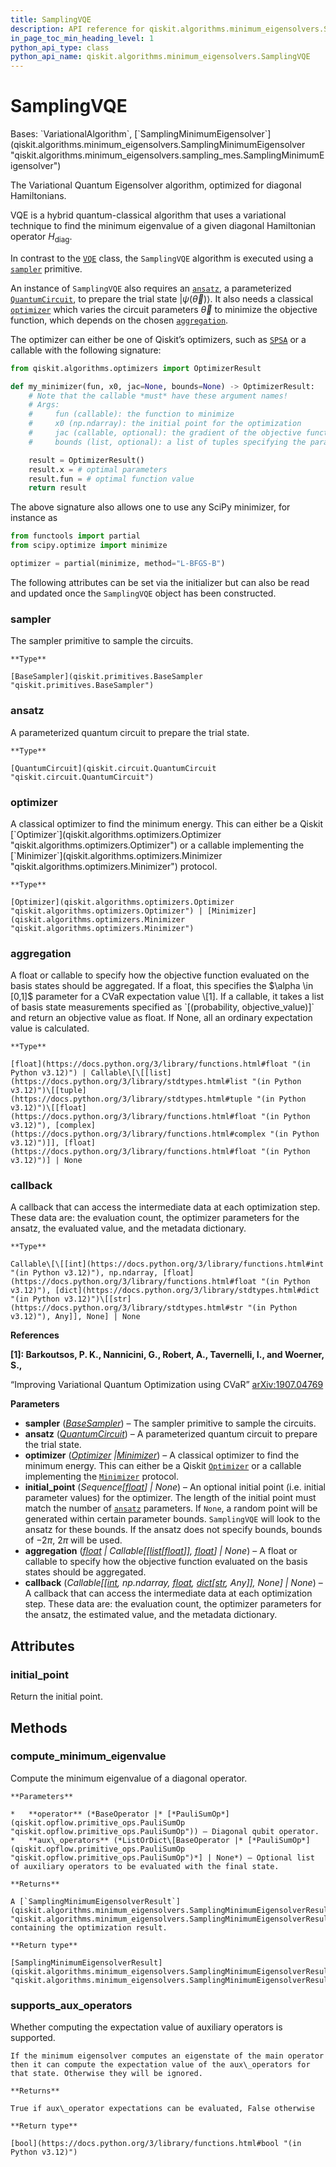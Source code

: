 ```yaml
---
title: SamplingVQE
description: API reference for qiskit.algorithms.minimum_eigensolvers.SamplingVQE
in_page_toc_min_heading_level: 1
python_api_type: class
python_api_name: qiskit.algorithms.minimum_eigensolvers.SamplingVQE
---
```


# SamplingVQE

<Class id="qiskit.algorithms.minimum_eigensolvers.SamplingVQE" isDedicatedPage={true} github="https://github.com/qiskit/qiskit/tree/stable/0.25/qiskit/algorithms/minimum_eigensolvers/sampling_vqe.py" signature="qiskit.algorithms.minimum_eigensolvers.SamplingVQE(sampler, ansatz, optimizer, *, initial_point=None, aggregation=None, callback=None)">
  Bases: `VariationalAlgorithm`, [`SamplingMinimumEigensolver`](qiskit.algorithms.minimum_eigensolvers.SamplingMinimumEigensolver "qiskit.algorithms.minimum_eigensolvers.sampling_mes.SamplingMinimumEigensolver")

  The Variational Quantum Eigensolver algorithm, optimized for diagonal Hamiltonians.

  VQE is a hybrid quantum-classical algorithm that uses a variational technique to find the minimum eigenvalue of a given diagonal Hamiltonian operator $H_{\text{diag}}$.

  In contrast to the [`VQE`](qiskit.algorithms.minimum_eigensolvers.VQE "qiskit.algorithms.minimum_eigensolvers.VQE") class, the `SamplingVQE` algorithm is executed using a [`sampler`](#qiskit.algorithms.minimum_eigensolvers.SamplingVQE.sampler "qiskit.algorithms.minimum_eigensolvers.SamplingVQE.sampler") primitive.

  An instance of `SamplingVQE` also requires an [`ansatz`](#qiskit.algorithms.minimum_eigensolvers.SamplingVQE.ansatz "qiskit.algorithms.minimum_eigensolvers.SamplingVQE.ansatz"), a parameterized [`QuantumCircuit`](qiskit.circuit.QuantumCircuit "qiskit.circuit.QuantumCircuit"), to prepare the trial state $|\psi(\vec\theta)\rangle$. It also needs a classical [`optimizer`](#qiskit.algorithms.minimum_eigensolvers.SamplingVQE.optimizer "qiskit.algorithms.minimum_eigensolvers.SamplingVQE.optimizer") which varies the circuit parameters $\vec\theta$ to minimize the objective function, which depends on the chosen [`aggregation`](#qiskit.algorithms.minimum_eigensolvers.SamplingVQE.aggregation "qiskit.algorithms.minimum_eigensolvers.SamplingVQE.aggregation").

  The optimizer can either be one of Qiskit’s optimizers, such as [`SPSA`](qiskit.algorithms.optimizers.SPSA "qiskit.algorithms.optimizers.SPSA") or a callable with the following signature:

  ```python
  from qiskit.algorithms.optimizers import OptimizerResult

  def my_minimizer(fun, x0, jac=None, bounds=None) -> OptimizerResult:
      # Note that the callable *must* have these argument names!
      # Args:
      #     fun (callable): the function to minimize
      #     x0 (np.ndarray): the initial point for the optimization
      #     jac (callable, optional): the gradient of the objective function
      #     bounds (list, optional): a list of tuples specifying the parameter bounds

      result = OptimizerResult()
      result.x = # optimal parameters
      result.fun = # optimal function value
      return result
  ```

  The above signature also allows one to use any SciPy minimizer, for instance as

  ```python
  from functools import partial
  from scipy.optimize import minimize

  optimizer = partial(minimize, method="L-BFGS-B")
  ```

  The following attributes can be set via the initializer but can also be read and updated once the `SamplingVQE` object has been constructed.

  ### sampler

  <Attribute id="qiskit.algorithms.minimum_eigensolvers.SamplingVQE.sampler" name="sampler">
    The sampler primitive to sample the circuits.

    **Type**

    [BaseSampler](qiskit.primitives.BaseSampler "qiskit.primitives.BaseSampler")
  </Attribute>

  ### ansatz

  <Attribute id="qiskit.algorithms.minimum_eigensolvers.SamplingVQE.ansatz" name="ansatz">
    A parameterized quantum circuit to prepare the trial state.

    **Type**

    [QuantumCircuit](qiskit.circuit.QuantumCircuit "qiskit.circuit.QuantumCircuit")
  </Attribute>

  ### optimizer

  <Attribute id="qiskit.algorithms.minimum_eigensolvers.SamplingVQE.optimizer" name="optimizer">
    A classical optimizer to find the minimum energy. This can either be a Qiskit [`Optimizer`](qiskit.algorithms.optimizers.Optimizer "qiskit.algorithms.optimizers.Optimizer") or a callable implementing the [`Minimizer`](qiskit.algorithms.optimizers.Minimizer "qiskit.algorithms.optimizers.Minimizer") protocol.

    **Type**

    [Optimizer](qiskit.algorithms.optimizers.Optimizer "qiskit.algorithms.optimizers.Optimizer") | [Minimizer](qiskit.algorithms.optimizers.Minimizer "qiskit.algorithms.optimizers.Minimizer")
  </Attribute>

  ### aggregation

  <Attribute id="qiskit.algorithms.minimum_eigensolvers.SamplingVQE.aggregation" name="aggregation">
    A float or callable to specify how the objective function evaluated on the basis states should be aggregated. If a float, this specifies the $\alpha \in [0,1]$ parameter for a CVaR expectation value \[1]. If a callable, it takes a list of basis state measurements specified as `[(probability, objective_value)]` and return an objective value as float. If None, all an ordinary expectation value is calculated.

    **Type**

    [float](https://docs.python.org/3/library/functions.html#float "(in Python v3.12)") | Callable\[\[[list](https://docs.python.org/3/library/stdtypes.html#list "(in Python v3.12)")\[[tuple](https://docs.python.org/3/library/stdtypes.html#tuple "(in Python v3.12)")\[[float](https://docs.python.org/3/library/functions.html#float "(in Python v3.12)"), [complex](https://docs.python.org/3/library/functions.html#complex "(in Python v3.12)")]], [float](https://docs.python.org/3/library/functions.html#float "(in Python v3.12)")] | None
  </Attribute>

  ### callback

  <Attribute id="qiskit.algorithms.minimum_eigensolvers.SamplingVQE.callback" name="callback">
    A callback that can access the intermediate data at each optimization step. These data are: the evaluation count, the optimizer parameters for the ansatz, the evaluated value, and the metadata dictionary.

    **Type**

    Callable\[\[[int](https://docs.python.org/3/library/functions.html#int "(in Python v3.12)"), np.ndarray, [float](https://docs.python.org/3/library/functions.html#float "(in Python v3.12)"), [dict](https://docs.python.org/3/library/stdtypes.html#dict "(in Python v3.12)")\[[str](https://docs.python.org/3/library/stdtypes.html#str "(in Python v3.12)"), Any]], None] | None
  </Attribute>

  **References**

  **\[1]: Barkoutsos, P. K., Nannicini, G., Robert, A., Tavernelli, I., and Woerner, S.,**

  “Improving Variational Quantum Optimization using CVaR” [arXiv:1907.04769](https://arxiv.org/abs/1907.04769)

  **Parameters**

  *   **sampler** ([*BaseSampler*](qiskit.primitives.BaseSampler "qiskit.primitives.BaseSampler")) – The sampler primitive to sample the circuits.
  *   **ansatz** ([*QuantumCircuit*](qiskit.circuit.QuantumCircuit "qiskit.circuit.QuantumCircuit")) – A parameterized quantum circuit to prepare the trial state.
  *   **optimizer** ([*Optimizer*](qiskit.algorithms.optimizers.Optimizer "qiskit.algorithms.optimizers.Optimizer")  *|*[*Minimizer*](qiskit.algorithms.optimizers.Minimizer "qiskit.algorithms.optimizers.Minimizer")) – A classical optimizer to find the minimum energy. This can either be a Qiskit [`Optimizer`](qiskit.algorithms.optimizers.Optimizer "qiskit.algorithms.optimizers.Optimizer") or a callable implementing the [`Minimizer`](qiskit.algorithms.optimizers.Minimizer "qiskit.algorithms.optimizers.Minimizer") protocol.
  *   **initial\_point** (*Sequence\[*[*float*](https://docs.python.org/3/library/functions.html#float "(in Python v3.12)")*] | None*) – An optional initial point (i.e. initial parameter values) for the optimizer. The length of the initial point must match the number of [`ansatz`](#qiskit.algorithms.minimum_eigensolvers.SamplingVQE.ansatz "qiskit.algorithms.minimum_eigensolvers.SamplingVQE.ansatz") parameters. If `None`, a random point will be generated within certain parameter bounds. `SamplingVQE` will look to the ansatz for these bounds. If the ansatz does not specify bounds, bounds of $-2\pi$, $2\pi$ will be used.
  *   **aggregation** ([*float*](https://docs.python.org/3/library/functions.html#float "(in Python v3.12)") *| Callable\[\[*[*list*](https://docs.python.org/3/library/stdtypes.html#list "(in Python v3.12)")*\[*[*float*](https://docs.python.org/3/library/functions.html#float "(in Python v3.12)")*]],* [*float*](https://docs.python.org/3/library/functions.html#float "(in Python v3.12)")*] | None*) – A float or callable to specify how the objective function evaluated on the basis states should be aggregated.
  *   **callback** (*Callable\[\[*[*int*](https://docs.python.org/3/library/functions.html#int "(in Python v3.12)")*, np.ndarray,* [*float*](https://docs.python.org/3/library/functions.html#float "(in Python v3.12)")*,* [*dict*](https://docs.python.org/3/library/stdtypes.html#dict "(in Python v3.12)")*\[*[*str*](https://docs.python.org/3/library/stdtypes.html#str "(in Python v3.12)")*, Any]], None] | None*) – A callback that can access the intermediate data at each optimization step. These data are: the evaluation count, the optimizer parameters for the ansatz, the estimated value, and the metadata dictionary.

  ## Attributes

  ### initial\_point

  <Attribute id="qiskit.algorithms.minimum_eigensolvers.SamplingVQE.initial_point" name="initial_point">
    Return the initial point.
  </Attribute>

  ## Methods

  ### compute\_minimum\_eigenvalue

  <Function id="qiskit.algorithms.minimum_eigensolvers.SamplingVQE.compute_minimum_eigenvalue" name="compute_minimum_eigenvalue" signature="compute_minimum_eigenvalue(operator, aux_operators=None)">
    Compute the minimum eigenvalue of a diagonal operator.

    **Parameters**

    *   **operator** (*BaseOperator |* [*PauliSumOp*](qiskit.opflow.primitive_ops.PauliSumOp "qiskit.opflow.primitive_ops.PauliSumOp")) – Diagonal qubit operator.
    *   **aux\_operators** (*ListOrDict\[BaseOperator |* [*PauliSumOp*](qiskit.opflow.primitive_ops.PauliSumOp "qiskit.opflow.primitive_ops.PauliSumOp")*] | None*) – Optional list of auxiliary operators to be evaluated with the final state.

    **Returns**

    A [`SamplingMinimumEigensolverResult`](qiskit.algorithms.minimum_eigensolvers.SamplingMinimumEigensolverResult "qiskit.algorithms.minimum_eigensolvers.SamplingMinimumEigensolverResult") containing the optimization result.

    **Return type**

    [SamplingMinimumEigensolverResult](qiskit.algorithms.minimum_eigensolvers.SamplingMinimumEigensolverResult "qiskit.algorithms.minimum_eigensolvers.SamplingMinimumEigensolverResult")
  </Function>

  ### supports\_aux\_operators

  <Function id="qiskit.algorithms.minimum_eigensolvers.SamplingVQE.supports_aux_operators" name="supports_aux_operators" signature="classmethod supports_aux_operators()">
    Whether computing the expectation value of auxiliary operators is supported.

    If the minimum eigensolver computes an eigenstate of the main operator then it can compute the expectation value of the aux\_operators for that state. Otherwise they will be ignored.

    **Returns**

    True if aux\_operator expectations can be evaluated, False otherwise

    **Return type**

    [bool](https://docs.python.org/3/library/functions.html#bool "(in Python v3.12)")
  </Function>
</Class>

